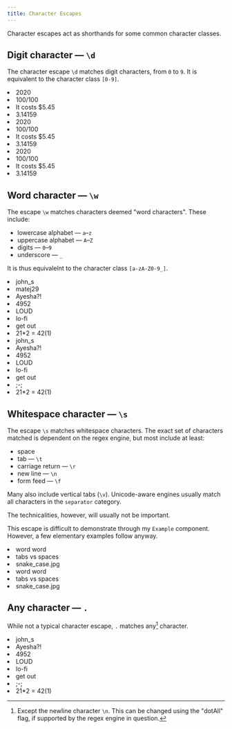 ```yaml
---
title: Character Escapes
---
```


Character escapes act as shorthands for some common character classes.

## Digit character — `\d`

The character escape `\d` matches digit characters, from `0` to `9`. It is equivalent to the character class `[0-9]`.

<Example regex={/\d/g}>
    <li>2020</li>
    <li>100/100</li>
    <li>It costs $5.45</li>
    <li>3.14159</li>
</Example>
<Example regex={/\d\d/g}>
    <li>2020</li>
    <li>100/100</li>
    <li>It costs $5.45</li>
    <li>3.14159</li>
</Example>
<Example regex={/\D/g}>
    <li>2020</li>
    <li>100/100</li>
    <li>It costs $5.45</li>
    <li>3.14159</li>
</Example>

## Word character — `\w`

The escape `\w` matches characters deemed "word characters". These include:

-   lowercase alphabet — `a`–`z`
-   uppercase alphabet — `A`–`Z`
-   digits — `0`–`9`
-   underscore — `_`

It is thus equivalelnt to the character class `[a-zA-Z0-9_]`.

<Example regex={/\w/g}>
    <li>john_s</li>
    <li>matej29</li>
    <li>Ayesha?!</li>
    <li>4952</li>
    <li>LOUD</li>
    <li>lo-fi</li>
    <li>get out</li>
    <li>21*2 = 42(1)</li>
</Example>
<Example regex={/\W/g}>
    <li>john_s</li>
    <li>Ayesha?!</li>
    <li>4952</li>
    <li>LOUD</li>
    <li>lo-fi</li>
    <li>get out</li>
    <li>;-;</li>
    <li>21*2 = 42(1)</li>
</Example>

## Whitespace character — `\s`

The escape `\s` matches whitespace characters. The exact set of characters matched is dependent on the regex engine, but most include at least:

-   space
-   tab — `\t`
-   carriage return — `\r`
-   new line — `\n`
-   form feed — `\f`

Many also include vertical tabs (`\v`). Unicode-aware engines usually match all characters in the `separator` category.

The technicalities, however, will usually not be important.

This escape is difficult to demonstrate through my `Example` component. However, a few elementary examples follow anyway.

<Example regex={/\s/g}>
    <li>word word</li>
    <li>tabs vs spaces</li>
    <li>snake_case.jpg</li>
</Example>
<Example regex={/\S/g}>
    <li>word word</li>
    <li>tabs vs spaces</li>
    <li>snake_case.jpg</li>
</Example>

## Any character — `.`

While not a typical character escape, `.` matches any[^1] character.

<Example regex={/./g}>
    <li>john_s</li>
    <li>Ayesha?!</li>
    <li>4952</li>
    <li>LOUD</li>
    <li>lo-fi</li>
    <li>get out</li>
    <li>;-;</li>
    <li>21*2 = 42(1)</li>
</Example>

[^1]: Except the newline character `\n`. This can be changed using the "dotAll" flag, if supported by the regex engine in question.
